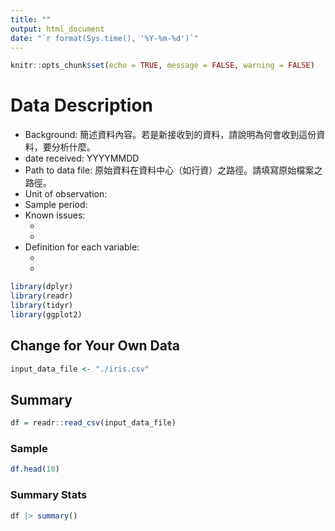 ```yaml
---
title: ""
output: html_document
date: "`r format(Sys.time(), '%Y-%m-%d')`"
---
```


```r
knitr::opts_chunk$set(echo = TRUE, message = FALSE, warning = FALSE)
```

# Data Description
- Background: 簡述資料內容。若是新接收到的資料，請說明為何會收到這份資料，要分析什麼。
- date received: YYYYMMDD
- Path to data file: 原始資料在資料中心（如行資）之路徑。請填寫原始檔案之路徑。
- Unit of observation:
- Sample period:
- Known issues:
    - 
    - 
- Definition for each variable: 
    - 
    - 


```r
library(dplyr)
library(readr)
library(tidyr)
library(ggplot2)
```

## Change for Your Own Data

```r
input_data_file <- "./iris.csv"
```

## Summary

```r
df = readr::read_csv(input_data_file)
```

### Sample

```r
df.head(10)
```

### Summary Stats

```r
df |> summary()
```
